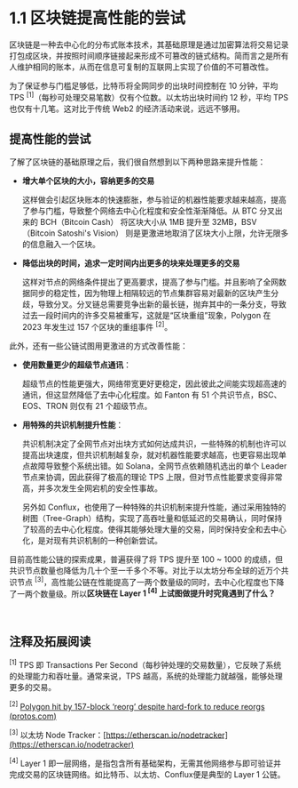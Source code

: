 # 1.1 区块链提高性能的尝试

区块链是一种去中心化的分布式账本技术，其基础原理是通过加密算法将交易记录打包成区块，并按照时间顺序链接起来形成不可篡改的链式结构。简而言之是所有人维护相同的账本，从而在信息可复制的互联网上实现了价值的不可篡改性。

为了保证参与门槛足够低，比特币将全网同步的出块时间控制在 10 分钟，平均 TPS <sup>[1]</sup>（每秒可处理交易笔数）仅有个位数。以太坊出块时间约 12 秒，平均 TPS 也仅有十几笔。这对比于传统 Web2 的经济活动来说，远远不够用。

## 提高性能的尝试

了解了区块链的基础原理之后，我们很自然想到以下两种思路来提升性能：

<MdxImg
  src="https://cdn.myfirst.io/layer2/assets/1.1.1.gif"
  alt="Bigger bLock & Faster block speed.gif"
  className="text-center"
/>

- **增大单个区块的大小，容纳更多的交易**

  这样做会引起区块账本的快速膨胀，参与验证的机器性能要求越来越高，提高了参与门槛，导致整个网络去中心化程度和安全性渐渐降低。从 BTC 分叉出来的 BCH（Bitcoin Cash） 将区块大小从 1MB 提升至 32MB，BSV（Bitcoin Satoshi's Vision） 则是更激进地取消了区块大小上限，允许无限多的信息融入一个区块。

- **降低出块的时间，追求一定时间内出更多的块来处理更多的交易**

  这样对节点的网络条件提出了更高要求，提高了参与门槛。并且影响了全网数据同步的稳定性，因为物理上相隔较远的节点集群容易对最新的区块产生分歧，导致分叉。分叉链总需要竞争出新的最长链，抛弃其中的一条分支，导致过去一段时间内的许多交易被重写，这就是“区块重组”现象，Polygon 在 2023 年发生过 157 个区块的重组事件 <sup>[2]</sup>。

此外，还有一些公链试图用更激进的方式改善性能：

- **使用数量更少的超级节点通讯**：

  超级节点的性能更强大，网络带宽更好更稳定，因此彼此之间能实现超高速的通讯，但这显然降低了去中心化程度。如 Fanton 有 51 个共识节点，BSC、EOS、TRON 则仅有 21 个超级节点。

- **用特殊的共识机制提升性能**：

  共识机制决定了全网节点对出块方式如何达成共识，一些特殊的机制也许可以提高出块速度，但共识机制越复杂，就对机器性能要求越高，也更容易出现单点故障导致整个系统出错。如 Solana，全网节点依赖随机选出的单个 Leader 节点来协调，因此获得了极高的理论 TPS 上限，但对节点性能要求变得非常高，并多次发生全网宕机的安全性事故。
  
  另外如 Conflux，也使用了一种特殊的共识机制来提升性能，通过采用独特的树图（Tree-Graph）结构，实现了高吞吐量和低延迟的交易确认，同时保持了较高的去中心化程度。使得其能够处理大量的交易，同时保持安全和去中心化，是对现有共识机制的一种创新尝试。

目前高性能公链的探索成果，普遍获得了将 TPS 提升至 100 \~ 1000 的成绩，但共识节点数量也降低为几十个至一千多个不等。对比于以太坊分布全球的近万个共识节点 <sup>[3]</sup>，高性能公链在性能提高了一两个数量级的同时，去中心化程度也下降了一两个数量级。所以**区块链在 Layer 1 <sup>[4]</sup> 上试图做提升时究竟遇到了什么？**

&nbsp;

## 注释及拓展阅读

<sup>[1]</sup> TPS 即 Transactions Per Second（每秒钟处理的交易数量），它反映了系统的处理能力和吞吐量。通常来说，TPS
越高，系统的处理能力就越强，能够处理更多的交易。

<sup>[2]</sup> [Polygon hit by 157-block ‘reorg’ despite hard-fork to reduce reorgs
(protos.com)](https://protos.com/polygon-hit-by-157-block-reorg-despite-hard-fork-to-reduce-reorgs/)

<sup>[3]</sup> 以太坊 Node Tracker：[https://etherscan.io/nodetracker](https://etherscan.io/nodetracker)

<sup>[4]</sup> Layer 1 即一层网络，是指包含所有基础架构，无需其他网络参与即可验证并完成交易的区块链网络。如比特币、以太坊、Conflux便是典型的
Layer 1 公链。
